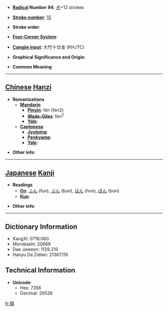 * '''[[Wiktionary:Chinese radical index| Radical]] Number 94''': [[Wiktionary:Chinese radical index 犬|犬]]+12 strokes

* '''[[Wiktionary:Chinese total strokes index|Stroke number]]''': [[Wiktionary:Chinese total strokes index 15|15]]

* '''Stroke order''': 

* '''[[Wiktionary:Chinese four corner index|Four-Corner System]]''': 

* '''[[Wiktionary:Chinese Cangjie index|Cangjie input]]''': 大竹十廿金 (KHJTC)

* '''Graphical Significance and Origin''': 

* '''Common Meaning'''

----

== [[Chinese]] [[Hanzi]] ==

* '''Romanizations'''
** '''[[Mandarin]]'''
*** '''[[Pinyin]]''': fén (fen2)
*** '''[[Wade-Giles]]''': fen<sup>2</sup>
*** '''[[Yale]]''': 
** '''[[Cantonese]]'''
*** '''[[Jyutping]]''':
*** '''[[Penkyamp]]''': 
*** '''[[Yale]]''': 

* '''Other info''': 

----

== [[Japanese]] [[Kanji]] ==

* '''Readings'''
** '''[[On]]''': [[ふん]] (fun), [[ぶん]] (bun), [[ほん]] (hon), [[ぼん]] (bon)
** '''[[Kun]]''': 

* '''Other info''':  

----

== Dictionary Information ==

* KangXi: 0718.060
* Morobashi: 20669
* Dae Jaweon: 1129.210
* Hanyu Da Zidian: 21367.110

== Technical Information ==

* '''Unicode''':
** Hex: 7356
** Decimal: 29526

[[fr:獖]]